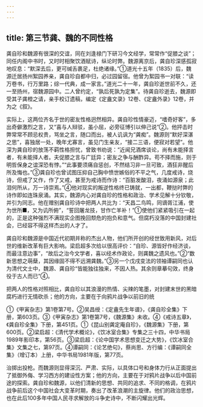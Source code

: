 ```yaml
---
---
---
```

title: 第三节龚、魏的不同性格
---



龚自珍和魏源有很深的交谊，同在刘逢禄门下研习今文经学，常常作“促膝之谈”；同任内阁中书时，又时时相聚饮酒赋诗，纵论时弊。魏源离京后，龚自珍深感孤寂地叹息：“默深去后，更可缄舌裹足，杜绝诸缘。”①道光十五年（1835）后，魏源迁居扬州絮园养亲，龚自珍自都中归，必过园留宿。他曾为絮园书一对联：“读万卷书，行万里路；综一代典，成一家言。”道光二十一年，龚自珍逝世前不久，还一至扬州，宿魏源园中。二人曾约定，“孰后死孰为定集”。待龚自珍逝去，魏源即受其子龚橙之请，亲手校订遗稿，编定《定盦文录》12卷、《定盦外录》12卷，并为之《叙》。

实际上，这两位齐名于世的密友性格迥然相异。龚自珍性情豪迈，“嗜奇好客”，多出奇僻激烈之言，又“喜与人辩驳，虽小屈，必旁征博引以伸己说”②。他抨击时弊常常不顾忌权贵，骂坐之言，随口而出，被人讥讽为“龚痴”。魏源则“默好深湛之思”，喜独居一处，晚年尤寡言，虽见门生亲友，“接二三语，便寂对若望”。他深为龚自珍的放荡不羁性格担忧，曾致书劝说：“近闻兄酒席谈论，尚有未能择言者，有未能择人者。夫促膝之言与广廷异；密友之争与酬酢异。苟不择而施，则于明哲保身之谊深恐有悖。”“此事要须痛自惩创，不然结习非一旦可致，酒狂非醒后所及悔也。”③龚自珍也曾试图压抑自己胸中愤世嫉俗的不平之气，几度戒诗，烧诗，但戒了又作，作了又戒，甚至为戒诗而作诗：“百脏发酸泪，夜涌如源泉；此泪何所从，万一诗崇焉。”④他对现实的叛逆性格终已铸就，一出都，鞭挞时弊的诗作即如连珠泉涌。其实，魏源内心对龚自珍的性格和政治、学术见解十分钦敬，并引为同志。他在赠别龚自珍诗中把两人共比为：“天昌二鸟鸣，同谪胥江浦，使为世所■，又为讥所俯”，“誓回屠龙技，甘作亡羊补！”①使他们紧紧吸引在一起的，正是这种强烈不满现实企图挽回颓危的抱负和意气。但腐朽没落的中国封建社会，已经容不得这样杰出的人才了。

龚自珍和魏源是中国近代初期并称的杰出人物，他们所开创的经世致用新风，对后世的维新改革有巨大影响。梁启超多次给以很高评价：“自珍、源皆好作经济谈，而最注意边事”，“故后之治今文学者，喜以经术作政论，则龚魏之遗风也。”②“数新思想之萌蘖，其因缘固不得不远溯龚魏。”③另一个戊戌变法的领袖谭嗣同也认为清代文士中，魏源、龚自珍“皆能独往独来，不因人热。其余则章摹句效，终身役于古人而已”④。

把两人的性格对照相比，龚自珍以其浪漫的热情、尖辣的笔墨，对封建末世的黑暗腐朽进行无情砍杀；他的方向，主要在于向鸦片战争以前旧的统

①《甲寅杂志》第1卷第7号。②吴昌绶：《定盦先生年谱》，《龚自珍全集》下册，第603页。③《甲寅杂志》第1卷第7号，《魏源集》未收。④《戒诗五章》，《龚自珍全集》下册，第451页。①《昆山别龚定庵自珍》，《魏源集》下册，第600页。②梁启超：《清代学术概论》，《饮冰室合集》专集之三十四，中华书局1989年影印本，第56页。③梁启超：《论中国学术思想变迁之大势》，《饮冰室合集》文集之七，第97页。④谭嗣同：《论艺绝句》，蔡尚思、方行编：《谭嗣同全集》（增订本）上册，中华书局1981年版，第77页。

治掷出投枪。而魏源则显得深沉、严肃、实际，以具体口号和身体力行从正面提出了抵御外侮、学习西方的建设性方案；他的方向，主要在于对鸦片战争以后中国前途的探索。龚自珍和魏源，以他们清新的思想、共同的追求、不同的格调，在鸦片战争前后这个中国社会大变革时期，奏出了改革浪潮的主旋律。他们的政治思想，也在此后100多年中国人民寻求解放的斗争史诗中，不断闪耀出光辉。